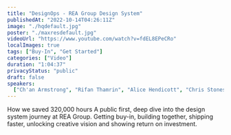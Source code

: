 ```yaml
---
title: "DesignOps - REA Group Design System"
publishedAt: "2022-10-14T04:26:11Z"
image: "./hqdefault.jpg"
poster: "./maxresdefault.jpg"
videoUrl: "https://www.youtube.com/watch?v=fdEL8EPeCRo"
localImages: true
tags: ["Buy-In", "Get Started"]
categories: ["Video"]
duration: "1:04:37"
privacyStatus: "public"
draft: false
speakers:
  ["Ch'an Armstrong", "Rifan Thamrin", "Alice Hendicott", "Chris Stonestreet"]
---
```


How we saved 320,000 hours
A public first, deep dive into the design system journey at REA Group. Getting buy-in, building together, shipping faster, unlocking creative vision and showing return on investment.
